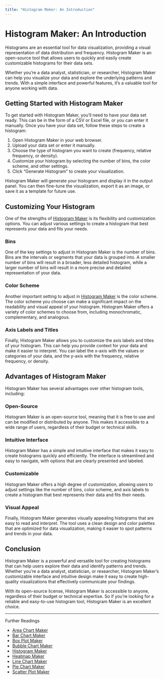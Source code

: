 ```yaml
---
title: "Histogram Maker: An Introduction"
---
```

# Histogram Maker: An Introduction

Histograms are an essential tool for data visualization, providing a visual representation of data distribution and frequency. Histogram Maker is an open-source tool that allows users to quickly and easily create customizable histograms for their data sets.

Whether you’re a data analyst, statistician, or researcher, Histogram Maker can help you visualize your data and explore the underlying patterns and trends. With a simple interface and powerful features, it’s a valuable tool for anyone working with data.

## Getting Started with Histogram Maker

To get started with Histogram Maker, you’ll need to have your data set ready. This can be in the form of a CSV or Excel file, or you can enter it manually. Once you have your data set, follow these steps to create a histogram:

1. Open Histogram Maker in your web browser.
2. Upload your data set or enter it manually.
3. Choose the type of histogram you want to create (frequency, relative frequency, or density).
4. Customize your histogram by selecting the number of bins, the color scheme, and other settings.
5. Click “Generate Histogram” to create your visualization.

Histogram Maker will generate your histogram and display it in the output panel. You can then fine-tune the visualization, export it as an image, or save it as a template for future use.

## Customizing Your Histogram

One of the strengths of [Histogram Maker](https://sites.google.com/view/how-to-pick-online-chart-maker/histogram-maker) is its flexibility and customization options. You can adjust various settings to create a histogram that best represents your data and fits your needs.

### Bins

One of the key settings to adjust in Histogram Maker is the number of bins. Bins are the intervals or segments that your data is grouped into. A smaller number of bins will result in a broader, less detailed histogram, while a larger number of bins will result in a more precise and detailed representation of your data.

### Color Scheme

Another important setting to adjust in [Histogram Maker](https://docs.kanaries.net/charts/histogram-maker) is the color scheme. The color scheme you choose can make a significant impact on the readability and visual appeal of your histogram. Histogram Maker offers a variety of color schemes to choose from, including monochromatic, complementary, and analogous.

### Axis Labels and Titles

Finally, Histogram Maker allows you to customize the axis labels and titles of your histogram. This can help you provide context for your data and make it easier to interpret. You can label the x-axis with the values or categories of your data, and the y-axis with the frequency, relative frequency, or density.

## Advantages of Histogram Maker

Histogram Maker has several advantages over other histogram tools, including:

### Open-Source

Histogram Maker is an open-source tool, meaning that it is free to use and can be modified or distributed by anyone. This makes it accessible to a wide range of users, regardless of their budget or technical skills.

### Intuitive Interface

Histogram Maker has a simple and intuitive interface that makes it easy to create histograms quickly and efficiently. The interface is streamlined and easy to navigate, with options that are clearly presented and labeled.

### Customizable

Histogram Maker offers a high degree of customization, allowing users to adjust settings like the number of bins, color scheme, and axis labels to create a histogram that best represents their data and fits their needs.

### Visual Appeal

Finally, Histogram Maker generates visually appealing histograms that are easy to read and interpret. The tool uses a clean design and color palettes that are optimized for data visualization, making it easier to spot patterns and trends in your data.

## Conclusion

Histogram Maker is a powerful and versatile tool for creating histograms that can help users explore their data and identify patterns and trends. Whether you’re a data analyst, statistician, or researcher, Histogram Maker’s customizable interface and intuitive design make it easy to create high-quality visualizations that effectively communicate your findings.

With its open-source license, Histogram Maker is accessible to anyone, regardless of their budget or technical expertise. So if you’re looking for a reliable and easy-to-use histogram tool, Histogram Maker is an excellent choice.


---

Further Readings

+ [Area Chart Maker](/posts/area-chart-maker)
+ [Bar Chart Maker](/posts/bar-chart-maker)
+ [Box Plot Maker](/posts/box-plot-maker)
+ [Bubble Chart Maker](/posts/bubble-chart-maker)
+ [Histogram Maker](/posts/histogram-maker)
+ [Heatmap Maker](/posts/heatmap-maker)
+ [Line Chart Maker](/posts/line-chart-maker)
+ [Pie Chart Maker](/posts/pie-chart-maker)
+ [Scatter Plot Maker](/posts/scatter-plot-maker)
